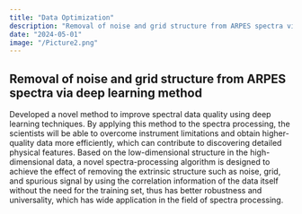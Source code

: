 ```yaml
---
title: "Data Optimization"
description: "Removal of noise and grid structure from ARPES spectra via deep learning method"
date: "2024-05-01"
image: "/Picture2.png"
---
```


## Removal of noise and grid structure from ARPES spectra via deep learning method

Developed a novel method to improve spectral data quality using deep learning techniques. By applying this method to the spectra processing, the scientists will be able to overcome instrument limitations and obtain higher-quality data more efficiently, which can contribute to discovering detailed physical features. Based on the low-dimensional structure in the high-dimensional data, a novel spectra-processing algorithm is designed to achieve the effect of removing the extrinsic structure such as noise, grid, and spurious signal by using the correlation information of the data itself without the need for the training set, thus has better robustness and universality, which has wide application in the field of spectra processing.

